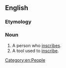 ==English==

===Etymology===
{{suffix|en|inscribe|er}}

===Noun===
{{en-noun}}

# A person who [[inscribe]]s.
# A tool used to [[inscribe]].

[[Category:en:People]]